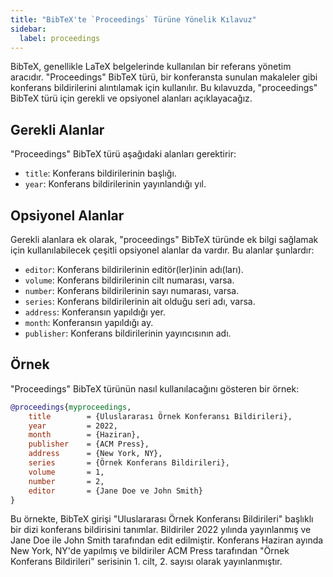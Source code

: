 ```yaml
---
title: "BibTeX'te `Proceedings` Türüne Yönelik Kılavuz"
sidebar:
  label: proceedings
---
```



BibTeX, genellikle LaTeX belgelerinde kullanılan bir referans yönetim aracıdır. "Proceedings" BibTeX türü, bir konferansta sunulan makaleler gibi konferans bildirilerini alıntılamak için kullanılır. Bu kılavuzda, "proceedings" BibTeX türü için gerekli ve opsiyonel alanları açıklayacağız.

<CiteDrive/>

## Gerekli Alanlar

"Proceedings" BibTeX türü aşağıdaki alanları gerektirir:

-   `title`: Konferans bildirilerinin başlığı.
-   `year`: Konferans bildirilerinin yayınlandığı yıl.

## Opsiyonel Alanlar

Gerekli alanlara ek olarak, "proceedings" BibTeX türünde ek bilgi sağlamak için kullanılabilecek çeşitli opsiyonel alanlar da vardır. Bu alanlar şunlardır:

-   `editor`: Konferans bildirilerinin editör(ler)inin adı(ları).
-   `volume`: Konferans bildirilerinin cilt numarası, varsa.
-   `number`: Konferans bildirilerinin sayı numarası, varsa.
-   `series`: Konferans bildirilerinin ait olduğu seri adı, varsa.
-   `address`: Konferansın yapıldığı yer.
-   `month`: Konferansın yapıldığı ay.
-   `publisher`: Konferans bildirilerinin yayıncısının adı.

## Örnek

"Proceedings" BibTeX türünün nasıl kullanılacağını gösteren bir örnek:

```bibtex
@proceedings{myproceedings,
	title        = {Uluslararası Örnek Konferansı Bildirileri},
	year         = 2022,
	month        = {Haziran},
	publisher    = {ACM Press},
	address      = {New York, NY},
	series       = {Örnek Konferans Bildirileri},
	volume       = 1,
	number       = 2,
	editor       = {Jane Doe ve John Smith}
}
```

Bu örnekte, BibTeX girişi "Uluslararası Örnek Konferansı Bildirileri" başlıklı bir dizi konferans bildirisini tanımlar. Bildiriler 2022 yılında yayınlanmış ve Jane Doe ile John Smith tarafından edit edilmiştir. Konferans Haziran ayında New York, NY'de yapılmış ve bildiriler ACM Press tarafından "Örnek Konferans Bildirileri" serisinin 1. cilt, 2. sayısı olarak yayınlanmıştır.

